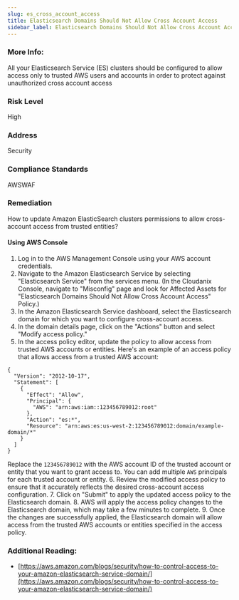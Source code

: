 ```yaml
---
slug: es_cross_account_access
title: Elasticsearch Domains Should Not Allow Cross Account Access
sidebar_label: Elasticsearch Domains Should Not Allow Cross Account Access
---
```


### More Info:

All your Elasticsearch Service (ES) clusters should be configured to allow access only to trusted AWS users and accounts in order to protect against unauthorized cross account access

### Risk Level

High

### Address

Security

### Compliance Standards

AWSWAF

### Remediation

How to update Amazon ElasticSearch clusters permissions to allow cross-account access from trusted entities?

#### Using AWS Console

1. Log in to the AWS Management Console using your AWS account credentials.
2. Navigate to the Amazon Elasticsearch Service by selecting "Elasticsearch Service" from the services menu.
    (In the Cloudanix Console, navigate to "Misconfig" page and look for Affected Assets for "Elasticsearch Domains Should Not Allow Cross Account Access" Policy.)
3. In the Amazon Elasticsearch Service dashboard, select the Elasticsearch domain for which you want to configure cross-account access.
4. In the domain details page, click on the "Actions" button and select "Modify access policy."
5. In the access policy editor, update the policy to allow access from trusted AWS accounts or entities. Here's an example of an access policy that allows access from a trusted AWS account:
```
{
  "Version": "2012-10-17",
  "Statement": [
    {
      "Effect": "Allow",
      "Principal": {
        "AWS": "arn:aws:iam::123456789012:root"
      },
      "Action": "es:*",
      "Resource": "arn:aws:es:us-west-2:123456789012:domain/example-domain/*"
    }
  ]
}
```
Replace the `123456789012` with the AWS account ID of the trusted account or entity that you want to grant access to. You can add multiple `AWS` principals for each trusted account or entity.
6. Review the modified access policy to ensure that it accurately reflects the desired cross-account access configuration.
7. Click on "Submit" to apply the updated access policy to the Elasticsearch domain.
8. AWS will apply the access policy changes to the Elasticsearch domain, which may take a few minutes to complete.
9. Once the changes are successfully applied, the Elasticsearch domain will allow access from the trusted AWS accounts or entities specified in the access policy.

### Additional Reading:

- [https://aws.amazon.com/blogs/security/how-to-control-access-to-your-amazon-elasticsearch-service-domain/](https://aws.amazon.com/blogs/security/how-to-control-access-to-your-amazon-elasticsearch-service-domain/) 

